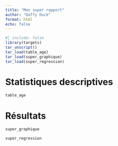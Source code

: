 ```yaml
---
title: "Mon super rapport"
author: "Daffy Duck"
format: html
echo: false
---
```



```r
#| include: false
library(targets)
tar_unscript()
tar_load(table_age)
tar_load(super_graphique)
tar_load(super_regression)
```

# Statistiques descriptives

```r
table_age
```

# Résultats

```r
super_graphique
```

```r
super_regression
```

